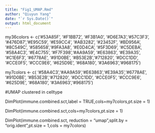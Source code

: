 ---
title: "Fig1_UMAP.Rmd"
author: "Qiuyun Yang"
date: "`r Sys.Date()`"
output: html_document
---

my36colors <- c('#53A85F', '#F1BB72', '#F3B1A0', '#D6E7A3','#57C3F3', '#476D87','#E95C59', '#E59CC4', '#AB3282', '#23452F', '#BD956A', '#8C549C', '#585658','#9FA3A8', '#E0D4CA', '#5F3D69', '#C5DEBA', '#58A4C3', '#E4C755', '#F7F398','#AA9A59', '#E63863', '#E39A35', '#C1E6F3', '#6778AE', '#91D0BE', '#B53E2B','#712820', '#DCC1DD', '#CCE0F5', '#CCC9E6', '#625D9E', '#68A180', '#3A6963','#968175')

my7colors <- c( '#58A4C3','#AA9A59','#E63863','#E39A35','#6778AE', '#91D0BE', '#B53E2B','#712820', '#DCC1DD', '#CCE0F5', '#CCC9E6', '#625D9E', '#68A180', '#3A6963','#968175')

#UMAP clustered in celltype

DimPlot(immune.combined.sct,label = TRUE,cols=my7colors,pt.size = 1)

DimPlot(immune.combined.sct,cols=my7colors,pt.size = 1)

DimPlot(immune.combined.sct, reduction = "umap",split.by = "orig.ident",pt.size = 1,cols = my7colors)

